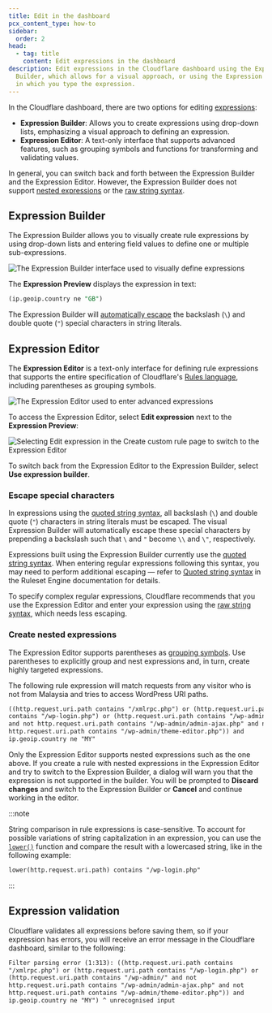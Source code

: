 ```yaml
---
title: Edit in the dashboard
pcx_content_type: how-to
sidebar:
  order: 2
head:
  - tag: title
    content: Edit expressions in the dashboard
description: Edit expressions in the Cloudflare dashboard using the Expression
  Builder, which allows for a visual approach, or using the Expression Editor,
  in which you type the expression.
---
```


In the Cloudflare dashboard, there are two options for editing [expressions](/ruleset-engine/rules-language/expressions/):

- **Expression Builder**: Allows you to create expressions using drop-down lists, emphasizing a visual approach to defining an expression.
- **Expression Editor**: A text-only interface that supports advanced features, such as grouping symbols and functions for transforming and validating values.

In general, you can switch back and forth between the Expression Builder and the Expression Editor. However, the Expression Builder does not support [nested expressions](#create-nested-expressions) or the [raw string syntax](/ruleset-engine/rules-language/values/#raw-string-syntax).

## Expression Builder

The Expression Builder allows you to visually create rule expressions by using drop-down lists and entering field values to define one or multiple sub-expressions.

![The Expression Builder interface used to visually define expressions](~/assets/images/ruleset-engine/language/expression-builder.png)

The **Expression Preview** displays the expression in text:

```sql
(ip.geoip.country ne "GB")
```

The Expression Builder will [automatically escape](#escape-special-characters) the backslash (`\`) and double quote (`"`) special characters in string literals.

## Expression Editor

The **Expression Editor** is a text-only interface for defining rule expressions that supports the entire specification of Cloudflare's [Rules language](/ruleset-engine/rules-language/), including parentheses as grouping symbols.

![The Expression Editor used to enter advanced expressions](~/assets/images/ruleset-engine/language/expression-editor.png)

To access the Expression Editor, select **Edit expression** next to the **Expression Preview**:

![Selecting Edit expression in the Create custom rule page to switch to the Expression Editor](~/assets/images/ruleset-engine/language/expression-builder.png)

To switch back from the Expression Editor to the Expression Builder, select **Use expression builder**.

### Escape special characters

In expressions using the [quoted string syntax](/ruleset-engine/rules-language/values/#quoted-string-syntax), all backslash (`\`) and double quote (`"`) characters in string literals must be escaped. The visual Expression Builder will automatically escape these special characters by prepending a backslash such that `\` and `"` become `\\` and `\"`, respectively.

Expressions built using the Expression Builder currently use the [quoted string syntax](/ruleset-engine/rules-language/values/#quoted-string-syntax). When entering regular expressions following this syntax, you may need to perform additional escaping — refer to [Quoted string syntax](/ruleset-engine/rules-language/values/#quoted-string-syntax) in the Ruleset Engine documentation for details.

To specify complex regular expressions, Cloudflare recommends that you use the Expression Editor and enter your expression using the [raw string syntax](/ruleset-engine/rules-language/values/#raw-string-syntax), which needs less escaping.

### Create nested expressions

The Expression Editor supports parentheses as [grouping symbols](/ruleset-engine/rules-language/operators/#grouping-symbols). Use parentheses to explicitly group and nest expressions and, in turn, create highly targeted expressions.

The following rule expression will match requests from any visitor who is not from Malaysia and tries to access WordPress URI paths.

```txt
((http.request.uri.path contains "/xmlrpc.php") or (http.request.uri.path
contains "/wp-login.php") or (http.request.uri.path contains "/wp-admin/"
and not http.request.uri.path contains "/wp-admin/admin-ajax.php" and not
http.request.uri.path contains "/wp-admin/theme-editor.php")) and
ip.geoip.country ne "MY"
```

Only the Expression Editor supports nested expressions such as the one above. If you create a rule with nested expressions in the Expression Editor and try to switch to the Expression Builder, a dialog will warn you that the expression is not supported in the builder. You will be prompted to **Discard changes** and switch to the Expression Builder or **Cancel** and continue working in the editor.

:::note

String comparison in rule expressions is case-sensitive. To account for possible variations of string capitalization in an expression, you can use the [`lower()`](/ruleset-engine/rules-language/functions/#lower) function and compare the result with a lowercased string, like in the following example:

```txt
lower(http.request.uri.path) contains "/wp-login.php"
```

:::

## Expression validation

Cloudflare validates all expressions before saving them, so if your expression has errors, you will receive an error message in the Cloudflare dashboard, similar to the following:

```txt
Filter parsing error (1:313): ((http.request.uri.path contains
"/xmlrpc.php") or (http.request.uri.path contains "/wp-login.php") or
(http.request.uri.path contains "/wp-admin/" and not
http.request.uri.path contains "/wp-admin/admin-ajax.php" and not
http.request.uri.path contains "/wp-admin/theme-editor.php")) and
ip.geoip.country ne "MY") ^ unrecognised input
```

